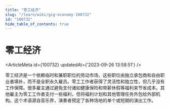 ```yaml
---
title: "零工经济"
slug: "/learn/wiki/gig-economy-100732"
id: "100732"
hide_table_of_contents: true
---
```



# 零工经济

<ArticleMeta id={100732} updatedAt={'2023-09-26 13:58:51'} />
<div className='border-solid border-b border-t-0 my-4 border-[var(--ifm-color-gray-300)]' />

零工经济是一个依赖临时和兼职职位的劳动市场，这些职位由独立承包商和自由职业者填补，而不是全职永久雇员。零工工作者获得了灵活性和独立性，但几乎没有工作保障。很多雇主通过避免支付诸如健康保险和带薪休假等福利来节省成本。其他雇主为零工工作者支付一些福利，但将福利计划和其他管理任务外包给外部机构。这个术语源自音乐界，演奏者预定了各种场地的单个或短期的演出工作。
